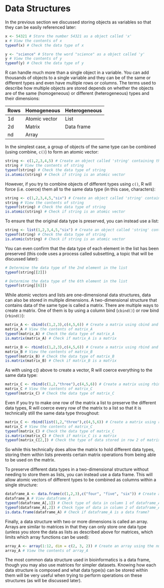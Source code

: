 # Data Structures {.unnumbered}

In the previous section we discussed storing objects as variables so that they can be easily referenced later:

```r
x <- 54321 # Store the number 54321 as a object called 'x'
x # View the contents of x
typeof(x) # Check the data type of x

y <- "science" # Store the word "science" as a object called 'y'
y # View the contents of y
typeof(y) # Check the data type of y
```

R can handle much more than a single object in a variable. You can add thousands of objects to a single variable and they can be of the same or different types and even have multiple rows or columns. The terms used to describe how multiple objects are stored depends on whether the objects are of the same (homogeneous) or different (heterogeneous) types and their dimensions:

| Rows | Homogeneous   | Heterogeneous |
|:-----|:--------------|:--------------|
| 1d   | Atomic vector | List          |
| 2d   | Matrix        | Data frame    |
| nd   | Array         |               |

In the simplest case, a group of objects of the same type can be combined (using combine, `c()`) to form an atomic vector:

```r
string <- c(1,2,3,4,5) # Create an object called 'string' containing the numbers 1-5
string # View the contents of string
typeof(string) # Check the data type of string
is.atomic(string) # Check if string is an atomic vector
```

However, if you try to combine objects of different types using `c()`, R will force (i.e. coerce) them all to the same data type (in this case, characters):

```r
string <- c(1,2,3,4,5,"six") # Create an object called 'string' containing the numbers 1-5 and the word "six"
string # View the contents of string
typeof(string) # Check the data type of string
is.atomic(string) # Check if string is an atomic vector
```

To ensure that the original data type is preserved, you can instead use a list:

```r
string <- list(1,2,3,4,5,"six") # Create an object called 'string' containing the numbers 1-5 and the word "six". stored as a list
typeof(string) # Check the data type of string
is.atomic(string) # Check if string is an atomic vector
```

You can even confirm that the data type of each element in the list has been preserved (this code uses a process called subsetting, a topic that will be discussed later):

```r
# Determine the data type of the 2nd element in the list
typeof(string[[2]]) 

# Determine the data type of the 6th element in the list
typeof(string[[6]])
```

While atomic vectors and lists are one-dimensional data structures, data can also be stored in multiple dimensions. A two-dimensional structure that contains data of the same type is called a matrix. There are multiple ways to create a matrix. One of them is by using a column bind (`cbind()`) or row bind (`rbind()`):

```r
matrix_A <- cbind(c(1,2,3),c(4,5,6)) # Create a matrix using cbind and store it as an object called 'matrix_A'
matrix_A # View the contents of matrix_A
typeof(matrix_A) # Check the data type of matrix_A
is.matrix(matrix_A) # Check if matrix_A is a matrix
```

```r
matrix_B <- rbind(c(1,2,3),c(4,5,6)) # Create a matrix using rbind and store it as an object called 'matrix_B'
matrix_B # View the contents of matrix_B
typeof(matrix_B) # Check the data type of matrix_B
is.matrix(matrix_B) # Check if matrix_B is a matrix
```

As with using c() above to create a vector, R will coerce everything to the same data type:

```r
matrix_C <- rbind(c(1,2,"three"),c(4,5,6)) # Create a matrix using rbind and store it as an object called 'matrix_C'
matrix_C # View the contents of matrix_C
typeof(matrix_C) # Check the data type of matrix_C
```

Even if you try to make one row of the matrix a list to preserve the different data types, R will coerce every row of the matrix to a list so that it is technically still the same data type throughout:

```r
matrix_C <- rbind(list(1,2,"three"),c(4,5,6)) # Create a matrix using rbind and store it as an object called 'matrix_C'
matrix_C # View the contents of matrix_C
typeof(matrix_C) # Check the data type of matrix_C
is.matrix(matrix_C) # Check if matrix_C is a matrix
typeof(matrix_C[2,]) # Check the type of data stored in row 2 of matrix_C
```

So while this technically does allow the matrix to hold different data types, storing them within lists prevents certain matrix operations from being able to be used on the matrix.

To preserve different data types in a two-dimensional structure without needing to store them as lists, you can instead use a data frame. This will allow atomic vectors of different types to be combined as columns within a single structure:

```r
dataframe_A <- data.frame(c(1,2,3),c("four", "five", "six")) # Create a data frame and store it as an object called dataframe_A
dataframe_A # View dataframe_A
typeof(dataframe_A[,1]) # Check type of data in column 1 of dataframe_A
typeof(dataframe_A[,2]) # Check type of data in column 2 of dataframe_A
is.data.frame(dataframe_A) # Check if dataframe_A is a data frame?
```

Finally, a data structure with two or more dimensions is called an array. Arrays are similar to matrices in that they can only store one data type (unless you store the data as lists as described above for matrices, which limits which array functions can be used):

```r
array_A <- array(1:12, dim = c(2, 3, 2)) # Create an array using the numbers 1-12 stored in 2 rows, 3 columns, and 2 "layers" (i.e. the third dimension) and store it as an object called array_A
array_A # View the contents of array_A
```

The most common data structure used in bioinformatics is a data frame, though you may also use matrices for simpler datasets. Knowing how each data structure is composed and what data type(s) can be stored within them will be very useful when trying to perform operations on these structures (as will be discussed later).
